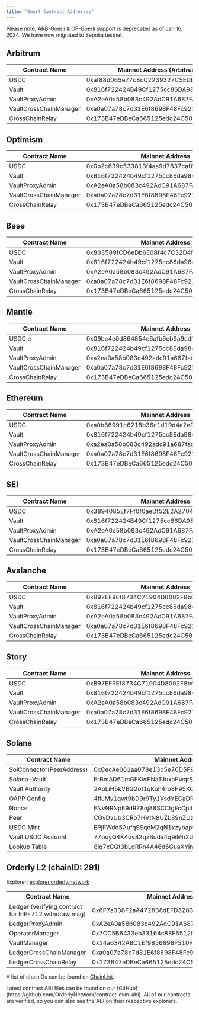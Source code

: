 ```yaml
---
title: "Smart Contract Addresses"
---
```


<Note>
  Please note, ARB-Goerli & OP-Goerli support is deprecated as of Jan 16, 2024. We have now migrated
  to Sepolia testnet.
</Note>

## Arbitrum

| Contract Name          | Mainnet Address (Arbitrum One)             | Testnet Address (Sepolia)                  |
| ---------------------- | ------------------------------------------ | ------------------------------------------ |
| USDC                   | 0xaf88d065e77c8cC2239327C5EDb3A432268e5831 | 0x75faf114eafb1BDbe2F0316DF893fd58CE46AA4d |
| Vault                  | 0x816f722424B49Cf1275cc86DA9840Fbd5a6167e9 | 0x0EaC556c0C2321BA25b9DC01e4e3c95aD5CDCd2f |
| VaultProxyAdmin        | 0xA2eA0a58b083c492AdC91A687FAc8B53AdB7c0Fd | 0xa3BB1F1Aa238AF13528965f069fD0a4F1595d8e9 |
| VaultCrossChainManager | 0xa0a07a78c7d31E6f8698F48Fc9219f9a3030f38C | 0xc8E38C1Fd1422f49DB592BAe619080EA5Deb50e0 |
| CrossChainRelay        | 0x173B47eDBeCa665125edc24C509bfE545CDA60a9 | 0x25eB1e506608ab7eb8f91802e1dae6963848ED25 |

## Optimism

| Contract Name          | Mainnet Address                            | Testnet Address (Sepolia)                  |
| ---------------------- | ------------------------------------------ | ------------------------------------------ |
| USDC                   | 0x0b2c639c533813f4aa9d7837caf62653d097ff85 | 0x5fd84259d66Cd46123540766Be93DFE6D43130D7 |
| Vault                  | 0x816f722424b49cf1275cc86da9840fbd5a6167e9 | 0xEfF2896077B6ff95379EfA89Ff903598190805EC |
| VaultProxyAdmin        | 0xA2eA0a58b083c492AdC91A687FAc8B53AdB7c0Fd | 0xEfD0cbED3f520cb59c6Cf8cE428a44978C18F8Fb |
| VaultCrossChainManager | 0xa0a07a78c7d31E6f8698F48Fc9219f9a3030f38C | 0x6C14bf583C142B66EC59F8fc725B255e3a94BAA3 |
| CrossChainRelay        | 0x173B47eDBeCa665125edc24C509bfE545CDA60a9 | 0x09a766D6bcA1Fd8FdB6c09b76084719cF94d041b |

## Base

| Contract Name          | Mainnet Address                            | Testnet Address (Sepolia)                  |
| ---------------------- | ------------------------------------------ | ------------------------------------------ |
| USDC                   | 0x833589fCD6eDb6E08f4c7C32D4f71b54bdA02913 | 0x036CbD53842c5426634e7929541eC2318f3dCF7e |
| Vault                  | 0x816f722424b49cf1275cc86da9840fbd5a6167e9 | 0xdc7348975aE9334DbdcB944DDa9163Ba8406a0ec |
| VaultProxyAdmin        | 0xA2eA0a58b083c492AdC91A687FAc8B53AdB7c0Fd | 0xe014a38501cF2B8139dED0b60Ed4FbD02C113b59 |
| VaultCrossChainManager | 0xa0a07a78c7d31E6f8698F48Fc9219f9a3030f38C | 0xc8E38C1Fd1422f49DB592BAe619080EA5Deb50e0 |
| CrossChainRelay        | 0x173B47eDBeCa665125edc24C509bfE545CDA60a9 | 0x25eB1e506608ab7eb8f91802e1dae6963848ED25 |

## Mantle

| Contract Name          | Mainnet Address                            | Testnet Address (Sepolia)                  |
| ---------------------- | ------------------------------------------ | ------------------------------------------ |
| USDC.e                 | 0x09bc4e0d864854c6afb6eb9a9cdf58ac190d0df9 | 0xAcab8129E2cE587fD203FD770ec9ECAFA2C88080 |
| Vault                  | 0x816f722424b49cf1275cc86da9840fbd5a6167e9 | 0xfb0E5f3D16758984E668A3d76f0963710E775503 |
| VaultProxyAdmin        | 0xa2ea0a58b083c492adc91a687fac8b53adb7c0fd | 0xdc7348975aE9334DbdcB944DDa9163Ba8406a0ec |
| VaultCrossChainManager | 0xa0a07a78c7d31E6f8698F48Fc9219f9a3030f38C | 0xC0031c46DB3A30245400cf3095FdFbac064063DD |
| CrossChainRelay        | 0x173B47eDBeCa665125edc24C509bfE545CDA60a9 | 0x92DD844c209Cb519Ab85C5D8b5f0e3F254A8Cdb1 |

## Ethereum

| Contract Name          | Mainnet Address                            | Testnet Address (Sepolia)                  |
| ---------------------- | ------------------------------------------ | ------------------------------------------ |
| USDC                   | 0xa0b86991c6218b36c1d19d4a2e9eb0ce3606eb48 | 0x1c7D4B196Cb0C7B01d743Fbc6116a902379C7238 |
| Vault                  | 0x816f722424b49cf1275cc86da9840fbd5a6167e9 | 0x0EaC556c0C2321BA25b9DC01e4e3c95aD5CDCd2f |
| VaultProxyAdmin        | 0xa2ea0a58b083c492adc91a687fac8b53adb7c0fd | 0xa3BB1F1Aa238AF13528965f069fD0a4F1595d8e9 |
| VaultCrossChainManager | 0xa0a07a78c7d31E6f8698F48Fc9219f9a3030f38C | 0xE3a4d50b99758b5A07762B12a61F3832A63AE143 |
| CrossChainRelay        | 0x173B47eDBeCa665125edc24C509bfE545CDA60a9 | 0xfD89A24390BfEBbA227c0e8BcD4447d0c3A84FC2 |



## SEI

| Contract Name          | Mainnet Address                            | Testnet Address (Arctic)                   |
| ---------------------- | ------------------------------------------ |--------------------------------------------|
| USDC                   | 0x3894085Ef7Ff0f0aeDf52E2A2704928d1Ec074F1 | 0xd5164A5a83c64E59F842bC091E06614b84D95fF5 |
| Vault                  | 0x816f722424B49Cf1275cc86DA9840Fbd5a6167e9 | 0xA603f6e124259d37e43dd5008cB7613164D6a6e3 |
| VaultProxyAdmin        | 0xA2eA0a58b083c492AdC91A687FAc8B53AdB7c0Fd | 0xDf3A1a266BCc75B88Ce9b786DF521F8DaeD5b08b |
| VaultCrossChainManager | 0xa0a07a78c7d31E6f8698F48Fc9219f9a3030f38C | 0xc8E38C1Fd1422f49DB592BAe619080EA5Deb50e0 |
| CrossChainRelay        | 0x173B47eDBeCa665125edc24C509bfE545CDA60a9 | 0x25eB1e506608ab7eb8f91802e1dae6963848ED25 |


## Avalanche

| Contract Name          | Mainnet Address                            | Testnet Address (Fuji)                     |
| ---------------------- | ------------------------------------------ |--------------------------------------------|
| USDC                   | 0xB97EF9Ef8734C71904D8002F8b6Bc66Dd9c48a6E | 0x5425890298aed601595a70ab815c96711a31bc65 |
| Vault                  | 0x816f722424b49cf1275cc86da9840fbd5a6167e9 | 0xAB6c8F6245B67421302AAe30AcEB10E00c30F463 |
| VaultProxyAdmin        | 0xA2eA0a58b083c492AdC91A687FAc8B53AdB7c0Fd | 0xB483f9D0bD47371B54087983214887c3Be103b92 |
| VaultCrossChainManager | 0xa0a07a78c7d31E6f8698F48Fc9219f9a3030f38C | 0x7246365Db2faeC60b8EF702Ba2c8Bbd5330E06F6 |
| CrossChainRelay        | 0x173B47eDBeCa665125edc24C509bfE545CDA60a9 | 0x9fA5512075be0FAa7f207aE42E02F34DE91E8256 |


## Story

| Contract Name          | Mainnet Address                            | Testnet Address (Fuji)                     |
| ---------------------- | ------------------------------------------ |--------------------------------------------|
| USDC                   | 0xB97EF9Ef8734C71904D8002F8b6Bc66Dd9c48a6E | 0xF1815bd50389c46847f0Bda824eC8da914045D14 |
| Vault                  | 0x816f722424b49cf1275cc86da9840fbd5a6167e9 | 0x65B99E978d1eeE9CfEdfD463EC7A81317e5A5073 |
| VaultProxyAdmin        | 0xA2eA0a58b083c492AdC91A687FAc8B53AdB7c0Fd | 0x4Eb23821363855aFE26628914B76a8B971f3Ff66 |
| VaultCrossChainManager | 0xa0a07a78c7d31E6f8698F48Fc9219f9a3030f38C | 0x8220FC2B8d89c5b67897FFD3C6083b104BE129cB |
| CrossChainRelay        | 0x173B47eDBeCa665125edc24C509bfE545CDA60a9 | 0x842cb50DBC4E69841A7DE260fA3CF746A9f33083 |




## Solana

| Contract Name                    | Mainnet Address                               | Testnet Address (Arctic)                      |
|----------------------------------|-----------------------------------------------|-----------------------------------------------|
| SolConnector(PeerAddress)        | 0xCecAe061aa078e13b5e70D5F9eCee90a3F2B6AeA    | 0x5Bf771A65d057e778C5f0Ed52A0003316f94322D    |
| Solana-Vault                     | ErBmAD61mGFKvrFNaTJuxoPwqrS8GgtwtqJTJVjFWx9Q  | 9shwxWDUNhtwkHocsUAmrNAQfBH2DHh4njdAEdHZZkF2  |
| Vault Authority                  | 2AoLiH5kVBG2ot1qKoh4ro8F95KQb7HEBbJmkxrwYBec  | CT9AgCVpWQCuPyVMriYKxTdrkH5DFmn2oiYhGKcNwPCm  |
| OAPP Config                      | 4ffJMy1qwt9bD9r9Ty1VsdYECaDR88sP6JD1EFM7T1Np  | 5YsvfmqrMY9KWskY1e1uU2haJJZZHK7UAw8V6qpDsYm5  |
| Nonce                            | ENvNRNpE9dRZ8oj88SCCtgFcCpthdHwneb8D7kpZNoPB  | H26FHztWj6ACQPVbMzA1MAhaq7mv6uXNoQRK9qwiZwT3  |
| Peer                             | CGvDvUb3CRp7HVtN8UZL89nZUzYqJMwmHTMZgh1Lf4z6  | 5cX2eHYKTJLSJknNxFP1o79VKkB85qGVcR1Jys78pn9T  |
| USDC Mint                        | EPjFWdd5AufqSSqeM2qN1xzybapC8G4wEGGkZwyTDt1v  | 4zMMC9srt5Ri5X14GAgXhaHii3GnPAEERYPJgZJDncDU  |
| Vault USDC Account               | 77puyQ4K4ov82qzBuda4q9iMh2Ux49YnnBNWqxQkcrXE  | HL4NkDbY9FgQySWJwpK92W8iXq1b5wovLvL7K3roedCj  |
| Lookup Table                     | 8iq7xCQt3bLdRRn4A46d5GuaXYinBoiAhbe2sUmZVzwg  | BbGKfxuPwDmu58BjPpd7PMG69TqnZjSpKaLDMgf9E9Dr  |

## 

## Orderly L2 (chainID: 291)

Explorer: [explorer.orderly.network](https://explorer.orderly.network/)

| Contract Name                                         | Mainnet Address                            | Testnet Address                            |
|-------------------------------------------------------| ------------------------------------------ | ------------------------------------------ |
| Ledger (verifying contract for EIP-712 withdraw msg)  | 0x6F7a338F2aA472838dEFD3283eB360d4Dff5D203 | 0x1826B75e2ef249173FC735149AE4B8e9ea10abff |
| LedgerProxyAdmin                                      | 0xA2eA0a58b083c492AdC91A687FAc8B53AdB7c0Fd | 0x24ea35cCD9d8c7aA5D35BDdc140A5f97D89289F8 |
| OperatorManager                                       | 0x7CC5B6433eb33164c88F6512f56C566CFC3420BF | 0x1A46be28AB241F5A64F82ddFc384911520E3d557 |
| VaultManager                                          | 0x14a6342A8C1Ef9856898F510FcCE377e46668F33 | 0x873c120b42C80D528389d85cEA9d4dC0197974aD |
| LedgerCrossChainManager                               | 0xa0a07a78c7d31E6f8698F48Fc9219f9a3030f38C | 0xb592011550a7E2a85c69EdF1788F460075b958fc |
| LedgerCrossChainRelay                                 | 0x173B47eDBeCa665125edc24C509bfE545CDA60a9 | 0xa1a9C94bb24B09739Af80E6EfaB7ca0F576182bc |

<Note>A list of chainIDs can be found on [ChainList](https://chainlist.org/).</Note>

<Note>
  Latest contract ABI files can be found on our
  [GitHub](https://github.com/OrderlyNetwork/contract-evm-abi). All of our contracts are verified,
  so you can also see the ABI on their respective explorers.
</Note>
